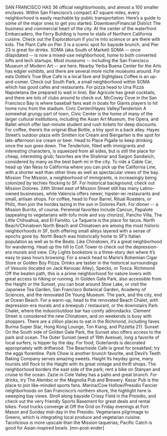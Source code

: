 SAN FRANCISCO HAS 36 official neighborhoods, and almost a 100 smaller enclaves. Within San Francisco’s compact 47 square miles, every neighborhood is easily reachable by public transportation. Here’s a guide to some of the major ones to get you started.
Downtown/Financial District
The business and commercial heart of the city. At the center of the waterfront Embarcadero, the Ferry Building is home to stalls of Northern California cuisine. Check out the Exploratorium if you're into science or are there with kids. The Plant Cafe on Pier 3 is a scenic spot for bayside brunch, and Pier 23 is great for drinks.
SOMA (aka South of Market)
SOMA -- once dilapidated -- is now a mixed-use neighborhood, home to both converted lofts and tech startups. Most museums -- including the San Francisco Museum of Modern Art -- are here. Nearby Yerba Buena Center for the Arts has edgier exhibits, and there are several more niche museums around. For eats Dottie’s True Blue Cafe is a local fave and Sightglass Coffee is an up-and-comer. Check out South Park, a small neighborhood within SOMA which has good cafes and restaurants. For pizza head to Una Pizza Napoletana (be prepared to wait in line). Bar Agricole has great cocktails, and there are lots of clubs around to check out. McCovey Cove in the San Francisco Bay is where baseball fans wait in boats for Giants players to hit home runs from the stadium.
Civic Center/Hayes Valley/Tenderloin
A somewhat grungy part of town, Civic Center is the home of many of the larger cultural institutions, including the Asian Art Museum, the Opera, and Ballet which offer last-minute student and rush tickets for deep discounts. For coffee, there’s the original Blue Bottle, a tiny spot in a back alley. Hayes Street’s outdoor plaza with Smitten Ice Cream and Biergarten is the spot for late-afternoon ice cream or beer. Head to Place Pigalle to keep drinking once the sun goes down. The Tenderloin, filled with immigrants and interesting characters, is squeezed from all sides, but is still the place for cheap, interesting grub; favorites are the Shalimar and Saigon Sandwich, considered by many as the best banh mi in the city. To ride a Cable Car, head up Van Ness to California where you can pick up the California Line, with a shorter wait than other lines as well as spectacular views of the bay.
Mission
The Mission, a neighborhood of immigrants, is increasingly being colonized by techies flocking to SF. For historical background, check out Mission Dolores. 24th Street east of Mission Street still has many Latino-owned businesses, while Valencia offers newer, hipster-ier restaurants and small, artisan shops. For coffee, head to Four Barrel, Ritual Roasters, or Philz, then join the hordes lazing in the sun in Dolores Park. For dinner -- a Mission Burrito, of course. Perennial favorites include Cancun, Papalote (appealing to vegetarians with tofu mole and soy chorizo), Pancho Villa, The Little Chihuahua, and El Farolito. La Taqueria is the place for tacos.
North Beach/Chinatown
North Beach and Chinatown are among the most historic neighborhoods in SF, both offering small alleys layered with a sense of epochs gone by. North Beach was historically home to SF’s Italian population as well as to the Beats. Like Chinatown, it’s a great neighborhood for wandering. Head up the hill to Coit Tower to check out the depression-era murals and view. City Lights bookstore is a three-story den where it’s easy to pass hours browsing. For a snack head to Mario’s Bohemian Cigar Store or Golden Boy Pizza. Drinks are tastier in the historical surroundings of Vesuvio (located on Jack Kerouac Alley), Specks, or Tosca.
Richmond
Off the beaten path, this is a prime neighborhood for nature lovers with great access to hiking or running. In Golden Gate Park, also accessible from the Haight or the Sunset, you can boat around Stow Lake, or visit the Japanese Tea Garden, San Francisco Botanical Garden, Academy of Sciences, and the renovated De Young Museum. The park, and the city, end at Ocean Beach. For a warm-up, head to the renovated Beach Chalet, with depression-era murals and a brewpub / restaurant, or the downstairs Park Chalet, where the indoor/outdoor bar has comfy adirondacks. Clement Street is considered the new Chinatown, and on weekends is busy with shoppers. There are a zillion places to eat in the Richmond, including faves Burma Super Star, Hong Kong Lounge, Ton Kiang, and Pizzetta 211.
Sunset
On the South side of Golden Gate Park, the Sunset also offers access to the park and ocean. The Outer Sunset (west of 19th Avenue), long a favorite of local surfers, is hipper by the day. For food, Outerlands is decorated appropriately with driftwood. The Beachside Cafe is great for breakfast; try the eggs florentine. Park Chow is another brunch favorite, and Devil’s Teeth Baking Company serves amazing sweets.
Haight
Its heyday gone, many tourists still flock to the Haight with its great vintage and thrift shops. The neighborhood borders the east side of the park; rent a bike on Stanyan and cruise to the ocean. Zazie in Cole Valley has a patio and great brunch. For drinks, try The Alembic or the Magnolia Pub and Brewery. Kezar Pub is the place to join like-minded sports fans.
Marina/Cow Hollow/Presidio
Fancier neighborhoods on San Francisco’s northern shore, the highlight here is sweeping bay views. Stroll along bayside Crissy Field in the Presidio, and check out the very friendly Sports Basement for great deals and rental bikes. Food trucks converge at Off the Grid on Friday evenings at Fort Mason and Sunday mid-day in the Presidio. Vegetarians pilgrimage to Greens, which is integrating local produce and vegetarian cuisine. Tacolicious is more upscale than the Mission taquerias; Pacific Catch is good for Asian-inspired bowls. [mn-post-ender]